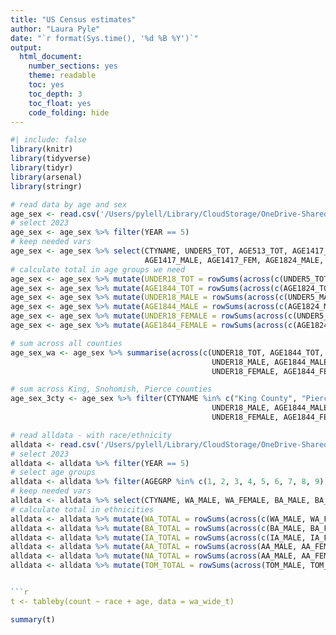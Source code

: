 ```yaml
---
title: "US Census estimates"
author: "Laura Pyle"
date: "`r format(Sys.time(), '%d %B %Y')`"
output:
  html_document:
    number_sections: yes
    theme: readable
    toc: yes
    toc_depth: 3
    toc_float: yes
    code_folding: hide
---
```


```r
#| include: false
library(knitr)
library(tidyverse)
library(tidyr)
library(arsenal)
library(stringr)
```

```r
# read data by age and sex
age_sex <- read.csv('/Users/pylell/Library/CloudStorage/OneDrive-SharedLibraries-UW/CASSIDY/Preliminary data/US Census/cc-est2023-agesex-53.csv')
# select 2023
age_sex <- age_sex %>% filter(YEAR == 5)
# keep needed vars
age_sex <- age_sex %>% select(CTYNAME, UNDER5_TOT, AGE513_TOT, AGE1417_TOT, AGE1824_TOT, AGE2544_TOT, UNDER5_MALE, UNDER5_FEM, AGE513_MALE, AGE513_FEM,
                              AGE1417_MALE, AGE1417_FEM, AGE1824_MALE, AGE1824_FEM, AGE2544_MALE, AGE2544_FEM)
# calculate total in age groups we need
age_sex <- age_sex %>% mutate(UNDER18_TOT = rowSums(across(c(UNDER5_TOT, AGE513_TOT, AGE1417_TOT))))
age_sex <- age_sex %>% mutate(AGE1844_TOT = rowSums(across(c(AGE1824_TOT, AGE2544_TOT))))
age_sex <- age_sex %>% mutate(UNDER18_MALE = rowSums(across(c(UNDER5_MALE, AGE513_MALE, AGE1417_MALE))))
age_sex <- age_sex %>% mutate(AGE1844_MALE = rowSums(across(c(AGE1824_MALE, AGE2544_MALE))))
age_sex <- age_sex %>% mutate(UNDER18_FEMALE = rowSums(across(c(UNDER5_FEM, AGE513_FEM, AGE1417_FEM))))
age_sex <- age_sex %>% mutate(AGE1844_FEMALE = rowSums(across(c(AGE1824_FEM, AGE2544_FEM))))

# sum across all counties
age_sex_wa <- age_sex %>% summarise(across(c(UNDER18_TOT, AGE1844_TOT, 
                                             UNDER18_MALE, AGE1844_MALE,
                                             UNDER18_FEMALE, AGE1844_FEMALE), sum))

# sum across King, Snohomish, Pierce counties
age_sex_3cty <- age_sex %>% filter(CTYNAME %in% c("King County", "Pierce County", "Snohomish County")) %>% summarise(across(c(UNDER18_TOT, AGE1844_TOT, 
                                             UNDER18_MALE, AGE1844_MALE,
                                             UNDER18_FEMALE, AGE1844_FEMALE), sum))

# read alldata - with race/ethnicity
alldata <- read.csv('/Users/pylell/Library/CloudStorage/OneDrive-SharedLibraries-UW/CASSIDY/Preliminary data/US Census/cc-est2023-alldata-53.csv')
# select 2023
alldata <- alldata %>% filter(YEAR == 5)
# select age groups
alldata <- alldata %>% filter(AGEGRP %in% c(1, 2, 3, 4, 5, 6, 7, 8, 9))
# keep needed vars
alldata <- alldata %>% select(CTYNAME, WA_MALE, WA_FEMALE, BA_MALE, BA_FEMALE, IA_MALE, IA_FEMALE, AA_MALE, AA_FEMALE, NA_MALE, NA_FEMALE, TOM_MALE, TOM_FEMALE)
# calculate total in ethnicities
alldata <- alldata %>% mutate(WA_TOTAL = rowSums(across(c(WA_MALE, WA_FEMALE))))
alldata <- alldata %>% mutate(BA_TOTAL = rowSums(across(c(BA_MALE, BA_FEMALE))))
alldata <- alldata %>% mutate(IA_TOTAL = rowSums(across(c(IA_MALE, IA_FEMALE))))
alldata <- alldata %>% mutate(AA_TOTAL = rowSums(across(AA_MALE, AA_FEMALE)))
alldata <- alldata %>% mutate(NA_TOTAL = rowSums(across(AA_MALE, AA_FEMALE)))
alldata <- alldata %>% mutate(TOM_TOTAL = rowSums(across(TOM_MALE, TOM_FEMALE)))


```r
t <- tableby(count ~ race + age, data = wa_wide_t)
```

```r
summary(t)
```
